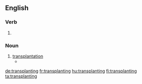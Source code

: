 ==English==

===Verb===
{{head|en|present participle}}

# {{present participle of|transplant|lang=en|nocat=1}}

===Noun===
{{en-noun}}

# [[transplantation]]
#* {{quote-text|year=1905|author=George Edward Stone|title=Tomatoes Under Glass; Methods of Pruning Tomatoes|page=6|passage=There appears, however, to be some difference of opinion as to the value of so many '''transplantings'''.}}

[[de:transplanting]]
[[fr:transplanting]]
[[hu:transplanting]]
[[fi:transplanting]]
[[ta:transplanting]]